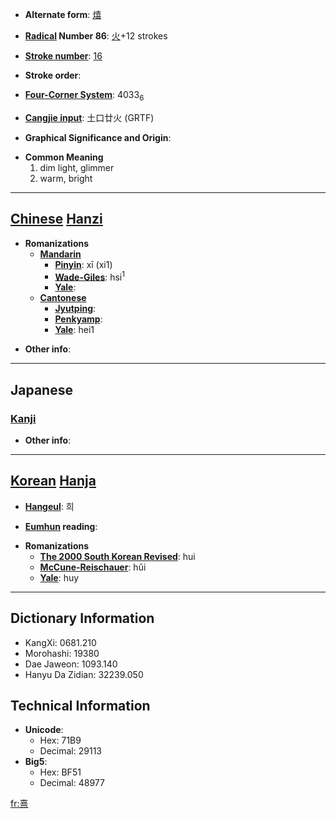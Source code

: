 * '''Alternate form''': [[熺]]

* '''[[Wiktionary:Chinese radical index| Radical]] Number 86''': [[Wiktionary:Chinese radical index 火|火]]+12 strokes

* '''[[Wiktionary:Chinese total strokes index|Stroke number]]''': [[Wiktionary:Chinese total strokes index 16|16]]

* '''Stroke order''': 

* '''[[Wiktionary:Chinese four corner index|Four-Corner System]]''': 4033<sub>6</sub>

* '''[[Wiktionary:Chinese Cangjie index|Cangjie input]]''': 土口廿火 (GRTF)

* '''Graphical Significance and Origin''': 

* '''Common Meaning'''
*#dim light, glimmer
*# warm, bright


----

== [[Chinese]] [[Hanzi]] ==

* '''Romanizations'''
** '''[[Mandarin]]'''
*** '''[[Pinyin]]''': xī (xi1)
*** '''[[Wade-Giles]]''': hsi<sup>1</sup>
*** '''[[Yale]]''': 
** '''[[Cantonese]]'''
*** '''[[Jyutping]]''':
*** '''[[Penkyamp]]''': 
*** '''[[Yale]]''': hei1

* '''Other info''': 

----

==Japanese==
===[[Kanji]]===
{{kanji|on readings=[[き]] (ki)
|kun readings=[[あぶる]] (aburu)
}}

* '''Other info''':  

----

== [[Korean]] [[Hanja]] ==

* '''[[Hangeul]]''': 희

* '''[[Eumhun]] reading''': 

* '''Romanizations'''
** '''[[The 2000 South Korean Revised Romanization|The 2000 South Korean Revised]]''': hui
** '''[[McCune-Reischauer]]''': hŭi
** '''[[Yale]]''': huy

----

== Dictionary Information ==

* KangXi: 0681.210
* Morohashi: 19380
* Dae Jaweon: 1093.140
* Hanyu Da Zidian: 32239.050

== Technical Information ==

* '''Unicode''':
** Hex: 71B9
** Decimal: 29113
* '''Big5''':
** Hex: BF51
** Decimal: 48977

[[fr:熹]]